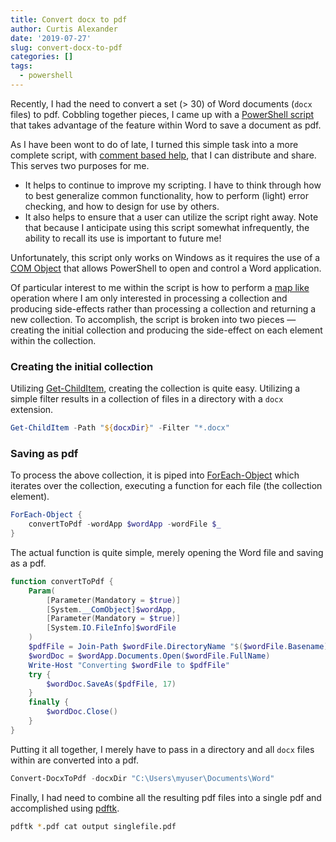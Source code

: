 ```yaml
---
title: Convert docx to pdf
author: Curtis Alexander
date: '2019-07-27'
slug: convert-docx-to-pdf
categories: []
tags:
  - powershell
---
```


Recently, I had the need to convert a set (> 30) of Word documents (`docx` files) to pdf.  Cobbling together pieces, I came up with a [PowerShell script](https://github.com/curtisalexander/convert-docx-to-pdf) that takes advantage of the feature within Word to save a document as pdf.

As I have been wont to do of late, I turned this simple task into a more complete script, with [comment based help](https://docs.microsoft.com/en-us/powershell/module/microsoft.powershell.core/about/about_comment_based_help?view=powershell-6), that I can distribute and share.  This serves two purposes for me.

* It helps to continue to improve my scripting.  I have to think through how to best generalize common functionality, how to perform (light) error checking, and how to design for use by others.
* It also helps to ensure that a user can utilize the script right away.  Note that because I anticipate using this script somewhat infrequently, the ability to recall its use is important to future me!

Unfortunately, this script only works on Windows as it requires the use of a [COM Object](https://docs.microsoft.com/en-us/powershell/scripting/samples/creating-.net-and-com-objects--new-object-?view=powershell-6#creating-com-objects-with-new-object) that allows PowerShell to open and control a Word application.

Of particular interest to me within the script is how to perform a [map like](https://en.wikipedia.org/wiki/Map_(higher-order_function)) operation where I am only interested in processing a collection and producing side-effects rather than processing a collection and returning a new collection.  To accomplish, the script is broken into two pieces &mdash; creating the initial collection and producing the side-effect on each element within the collection.

### Creating the initial collection
Utilizing [Get-ChildItem](), creating the collection is quite easy.  Utilizing a simple filter results in a collection of files in a directory with a `docx` extension.

```powershell
Get-ChildItem -Path "${docxDir}" -Filter "*.docx"
```

### Saving as pdf
To process the above collection, it is piped into  [ForEach-Object](https://docs.microsoft.com/en-us/powershell/module/microsoft.powershell.core/foreach-object?view=powershell-6) which iterates over the collection, executing a function for each file (the collection element).

```powershell
ForEach-Object {
    convertToPdf -wordApp $wordApp -wordFile $_
}
```

The actual function is quite simple, merely opening the Word file and saving as a pdf.  

```powershell
function convertToPdf {
    Param(
        [Parameter(Mandatory = $true)]
        [System.__ComObject]$wordApp,
        [Parameter(Mandatory = $true)]
        [System.IO.FileInfo]$wordFile
    )
    $pdfFile = Join-Path $wordFile.DirectoryName "$($wordFile.Basename).pdf" 
    $wordDoc = $wordApp.Documents.Open($wordFile.FullName)
    Write-Host "Converting $wordFile to $pdfFile"
    try {
        $wordDoc.SaveAs($pdfFile, 17)
    }
    finally {
        $wordDoc.Close()
    }
}
```

Putting it all together, I merely have to pass in a directory and all `docx` files within are converted into a pdf.

```powershell
Convert-DocxToPdf -docxDir "C:\Users\myuser\Documents\Word"
```

Finally, I had need to combine all the resulting pdf files into a single pdf and accomplished using [pdftk](https://www.pdflabs.com/tools/pdftk-server/).

```sh
pdftk *.pdf cat output singlefile.pdf
```
